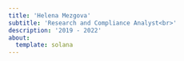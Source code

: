 ```yaml
---
title: 'Helena Mezgova'
subtitle: 'Research and Compliance Analyst<br>'
description: '2019 - 2022'
about: 
  template: solana 
---
```


